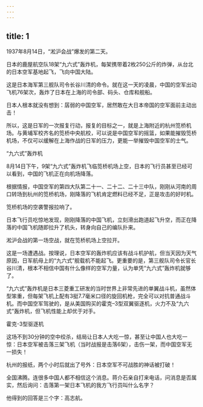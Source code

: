 ```yaml
---
---
---
```

title: 1
---



1937年8月14日，“淞沪会战”爆发的第二天。

日本的鹿屋航空队18架“九六式”轰炸机，每架携带着2枚250公斤的炸弹，从台北的日本空军基地起飞，飞向中国大陆。

这是日本海军第三舰队司令长谷川清的命令。就在这一天的凌晨，中国的空军出动飞机76架次，轰炸了日本在上海的司令部、码头、仓库和舰船。

日本人根本就没有想到：孱弱的中国空军，居然敢在大日本帝国的空军面前主动出击！

所以，这是日军的一次报复行动，报复的目标之一，就是上海附近的杭州笕桥机场。与黄埔军校齐名的笕桥中央航校，可以说是中国空军的摇篮，如果能摧毁笕桥机场，不仅可以缓解在上海作战的日军的压力，更能一举摧毁中国空军的士气。

“九六式”轰炸机



8月14日下午，9架“九六式”轰炸机飞临笕桥机场上空，日本的飞行员甚至已经可以看到，中国的飞机正在向机场降落。

根据情报，中国空军的第四大队第二十一、二十二、二十三中队，刚刚从河南的周口转场到杭州的笕桥机场，刚降落的飞机肯定燃料已经不足，正是攻击的好时机。

笕桥机场的空袭警报拉响了。

日本飞行员吃惊地发现，刚刚降落的中国飞机，立刻滑出跑道起飞升空，而正在降落的中国飞机随即拉升了机头，转身向自己的编队扑来。

淞沪会战的第一场空战，就在笕桥机场上空拉开。

这是一场遭遇战。按理说，日本空军的轰炸机应该有战斗机护航，但当天因为天气原因，日军航母上的“九六式”舰载机不能起飞。更重要的是，第三舰队司令长官长谷川清，根本不相信中国有什么像样的空军力量，认为单凭“九六式”轰炸机就够了。

“九六式”轰炸机是日本三菱重工研发的当时世界上非常先进的单翼战斗机，虽然体型笨重，但每架飞机上配有3挺7.7毫米口径的旋回机枪，完全可以对抗普通战斗机。而中国空军驾驶的，是从美国购买的霍克–3型双翼驱逐机，火力不及“九六式”轰炸机，但飞机性能上却优于对手。

霍克-3型驱逐机



这场不到30分钟的空中绞杀，结局让日本人大吃一惊，甚至让中国人也大吃一惊：日本空军被击落三架飞机（当时战报是击落6架），击伤一架，而中国空军无一损失！

杭州的报纸，两个小时后就出了号外：日本空军不可战胜的神话被打破！

全国沸腾。连很多中国人都不相信这个消息。蒋介石亲自打来电话，问消息是否属实，然后询问：击落第一架日本飞机的我方飞行员叫什么名字？

他得到的回答是三个字：高志航。
